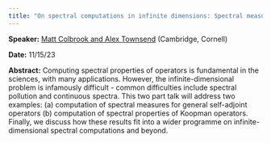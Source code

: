 ```yaml
---
title: "On spectral computations in infinite dimensions: Spectral measures, Koopman operators and beyond"
---
```

**Speaker:** [Matt Colbrook and Alex Townsend](https://www.damtp.cam.ac.uk/user/mjc249/home.html) (Cambridge, Cornell)

**Date:** 11/15/23

**Abstract:** Computing spectral properties of operators is fundamental in the sciences, with many applications. However, the infinite-dimensional problem is infamously difficult - common difficulties include spectral pollution and continuous spectra. This two part talk will address two examples: (a) computation of spectral measures for general self-adjoint operators (b) computation of spectral properties of Koopman operators. Finally, we discuss how these results fit into a wider programme on infinite-dimensional spectral computations and beyond.